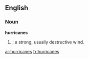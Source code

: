 ==English==

===Noun===
'''hurricanes'''

# {{plural of|[[hurricane]]|nodot=t}}; a strong, usually destructive wind.

[[ar:hurricanes]]
[[fr:hurricanes]]